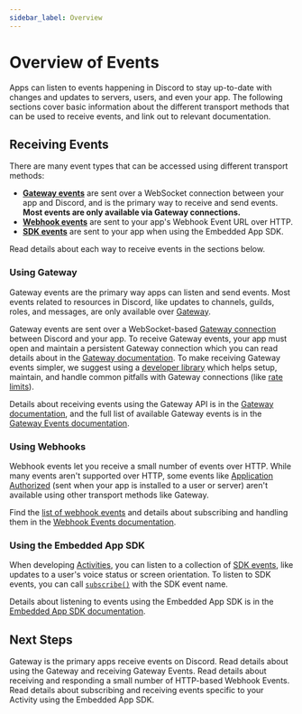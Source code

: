 ```yaml
---
sidebar_label: Overview
---
```


# Overview of Events

Apps can listen to events happening in Discord to stay up-to-date with changes and updates to servers, users, and even your app. The following sections cover basic information about the different transport methods that can be used to receive events, and link out to relevant documentation.

## Receiving Events

There are many event types that can be accessed using different transport methods:
- **[Gateway events](/docs/events/overview#using-gateway)** are sent over a WebSocket connection between your app and Discord, and is the primary way to receive and send events. **Most events are only available via Gateway connections.**
- **[Webhook events](/docs/events/overview#using-webhooks)** are sent to your app's Webhook Event URL over HTTP.
- **[SDK events](/docs/events/overview#using-the-embedded-app-sdk)** are sent to your app when using the Embedded App SDK.

Read details about each way to receive events in the sections below.

### Using Gateway

Gateway events are the primary way apps can listen and send events. Most events related to resources in Discord, like updates to channels, guilds, roles, and messages, are only available over [Gateway](/docs/events/gateway).

Gateway events are sent over a WebSocket-based [Gateway connection](/docs/events/gateway#connections) between Discord and your app. To receive Gateway events, your app must open and maintain a persistent Gateway connection which you can read details about in the [Gateway documentation](/docs/events/gateway#connections). To make receiving Gateway events simpler, we suggest using a [developer library](/docs/developer-tools/community-resources#libraries) which helps setup, maintain, and handle common pitfalls with Gateway connections (like [rate limits](/docs/events/gateway#rate-limiting)).

Details about receiving events using the Gateway API is in the [Gateway documentation](/docs/events/gateway#receiving-events), and the full list of available Gateway events is in the [Gateway Events documentation](/docs/events/gateway-events).

### Using Webhooks

Webhook events let you receive a small number of events over HTTP. While many events aren't supported over HTTP, some events like [Application Authorized](/docs/events/webhook-events#application-authorized) (sent when your app is installed to a user or server) aren't available using other transport methods like Gateway.

Find the [list of webhook events](/docs/events/webhook-events#event-types) and details about subscribing and handling them in the [Webhook Events documentation](/docs/events/webhook-events).


### Using the Embedded App SDK

When developing [Activities](/docs/activities/overview), you can listen to a collection of [SDK events](/docs/developer-tools/embedded-app-sdk#sdk-events), like updates to a user's voice status or screen orientation. To listen to SDK events, you can call [`subscribe()`](/docs/developer-tools/embedded-app-sdk#subscribe) with the SDK event name.

Details about listening to events using the Embedded App SDK is in the [Embedded App SDK documentation](/docs/developer-tools/embedded-app-sdk).

## Next Steps

<Container>
  <Card title="Gateway Events" link="/docs/events/gateway">
    Gateway is the primary apps receive events on Discord. Read details about using the Gateway and receiving Gateway Events.
  </Card>
  <Card title="Webhook Events" link="/docs/events/webhook-events">
    Read details about receiving and responding a small number of HTTP-based Webhook Events.
  </Card>
  <Card title="Embedded App SDK Events" link="/docs/developer-tools/embedded-app-sdk#sdk-events">
    Read details about subscribing and receiving events specific to your Activity using the Embedded App SDK.
  </Card>
</Container>



